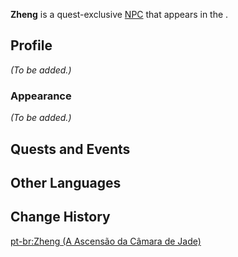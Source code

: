 {{Meta
<!-- REMOVE THIS TEMPLATE AFTER ADDING MISSING INFO -->
|missing_NPC_profile  = yes
}}
{{About|the quest-exclusive NPC|the regular NPC|Zheng}}
{{Character Infobox
|type             = Quest NPC
|image            = NPC Zheng Jade Chamber Rising.png
|name             = Zheng
|region           = Liyue
|location         = Liyue
|affiliation      = Millelith
|title            = Millelith
}}
'''Zheng''' is a quest-exclusive [[NPC]] that appears in the {{Quest|Jade Chamber Rising}}.

==Profile==
<!-- detailed story/lore information goes here -->
''(To be added.)''

===Appearance===
''(To be added.)''

==Quests and Events==
{{Quests and Events}}

==Other Languages==
{{Other Languages
|default_hidden = 1
|en      = Zheng
|zhs     = 老郑
|zhs_rm  = Lǎo Zhèng
|zht     = 老鄭
|zht_rm  = Lǎo Zhèng
|ja      = 鄭
|ja_rm   = Tei
|ko      = 정 씨
|es      = Zheng
|fr      = Zheng
|ru      = Чжэн
|th      = Zheng
|vi      = Zheng
|de      = Zheng
|id      = Zheng
|pt      = Zheng
|tr      = Zheng
|it      = Zheng
}}

==Change History==
{{Change History|2.4}}
<!--
==References==
{{Reflist}}-->

[[pt-br:Zheng (A Ascensão da Câmara de Jade)]]